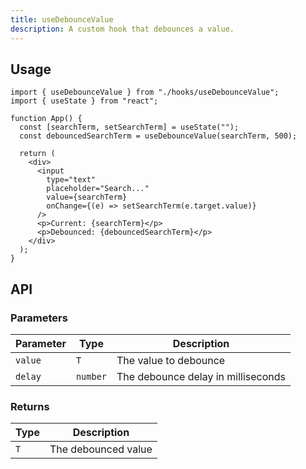 ```yaml
---
title: useDebounceValue
description: A custom hook that debounces a value.
---
```



## Usage

```tsx
import { useDebounceValue } from "./hooks/useDebounceValue";
import { useState } from "react";

function App() {
  const [searchTerm, setSearchTerm] = useState("");
  const debouncedSearchTerm = useDebounceValue(searchTerm, 500);

  return (
    <div>
      <input
        type="text"
        placeholder="Search..."
        value={searchTerm}
        onChange={(e) => setSearchTerm(e.target.value)}
      />
      <p>Current: {searchTerm}</p>
      <p>Debounced: {debouncedSearchTerm}</p>
    </div>
  );
}
```

## API

### Parameters

| Parameter | Type     | Description                        |
| --------- | -------- | ---------------------------------- |
| `value`   | `T`      | The value to debounce              |
| `delay`   | `number` | The debounce delay in milliseconds |

### Returns

| Type | Description         |
| ---- | ------------------- |
| `T`  | The debounced value |
